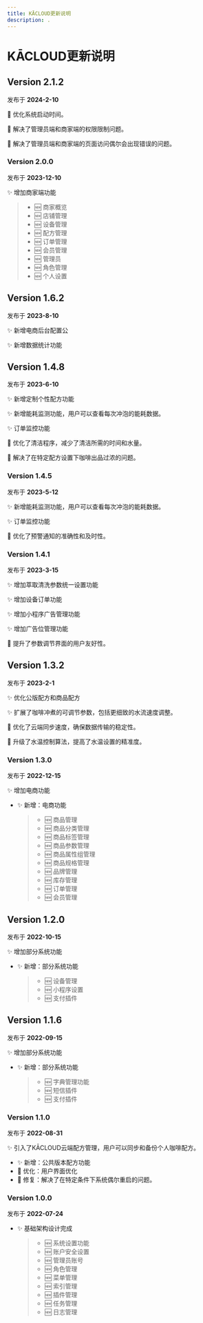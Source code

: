 ```yaml
---
title: KĀCLOUD更新说明
description: .
---
```


# KĀCLOUD更新说明


## Version 2.1.2

发布于 **2024-2-10**

💄 优化系统启动时间。

🐞 解决了管理员端和商家端的权限限制问题。

🐞 解决了管理员端和商家端的页面访问偶尔会出现错误的问题。

### Version 2.0.0

发布于 **2023-12-10**

✨ 增加商家端功能

> - 🆕 商家概览
> - 🆕 店铺管理
> - 🆕 设备管理
> - 🆕 配方管理
> - 🆕 订单管理
> - 🆕 会员管理
> - 🆕 管理员
> - 🆕 角色管理
> - 🆕 个人设置


## Version 1.6.2

发布于 **2023-8-10**

✨ 新增电商后台配置公

✨ 新增数据统计功能


## Version 1.4.8

发布于 **2023-6-10**

✨ 新增定制个性配方功能

✨ 新增能耗监测功能，用户可以查看每次冲泡的能耗数据。

✨ 订单监控功能

💄 优化了清洁程序，减少了清洁所需的时间和水量。

🐞 解决了在特定配方设置下咖啡出品过浓的问题。


### Version 1.4.5

发布于 **2023-5-12**

✨ 新增能耗监测功能，用户可以查看每次冲泡的能耗数据。

✨ 订单监控功能

💄 优化了预警通知的准确性和及时性。


### Version 1.4.1

发布于 **2023-3-15**

✨ 增加萃取清洗参数统一设置功能

✨ 增加设备订单功能

✨ 增加小程序广告管理功能

✨ 增加广告位管理功能

💄 提升了参数调节界面的用户友好性。

## Version 1.3.2

发布于 **2023-2-1**

✨ 优化公版配方和商品配方

✨ 扩展了咖啡冲煮的可调节参数，包括更细致的水流速度调整。

💄 优化了云端同步速度，确保数据传输的稳定性。

💄 升级了水温控制算法，提高了水温设置的精准度。


### Version 1.3.0

发布于 **2022-12-15**

✨ 增加电商功能

- ✨ 新增：电商功能
  > - 🆕 商品管理
  > - 🆕 商品分类管理
  > - 🆕 商品标签管理
  > - 🆕 商品参数管理
  > - 🆕 商品属性组管理
  > - 🆕 商品规格管理
  > - 🆕 品牌管理
  > - 🆕 库存管理
  > - 🆕 订单管理
  > - 🆕 会员管理


## Version 1.2.0

发布于 **2022-10-15**

✨ 增加部分系统功能

- ✨ 新增：部分系统功能
  > - 🆕 设备管理
  > - 🆕 小程序设置
  > - 🆕 支付插件

## Version 1.1.6

发布于 **2022-09-15**

✨ 增加部分系统功能

- ✨ 新增：部分系统功能
  > - 🆕 字典管理功能
  > - 🆕 短信插件
  > - 🆕 支付插件


### Version 1.1.0

发布于 **2022-08-31**

✨ 引入了KĀCLOUD云端配方管理，用户可以同步和备份个人咖啡配方。

- ✨ 新增：公共版本配方功能
- 💄 优化：用户界面优化
- 🐞 修复：解决了在特定条件下系统偶尔重启的问题。

### Version 1.0.0

发布于 **2022-07-24**

- ✨ 基础架构设计完成
  > - 🆕 系统设置功能
  > - 🆕 账户安全设置
  > - 🆕 管理员账号
  > - 🆕 角色管理
  > - 🆕 菜单管理
  > - 🆕 索引管理
  > - 🆕 插件管理
  > - 🆕 任务管理
  > - 🆕 日志管理




